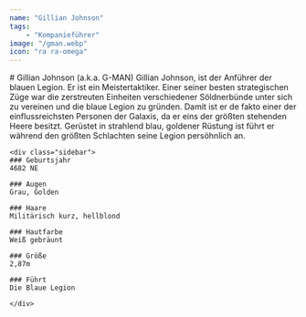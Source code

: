 ```yaml
---
name: "Gillian Johnson"
tags:
    - "Kompanieführer"
image: "/gman.webp"
icon: "ra ra-omega"
---
```

<div class="content">
    <div class="main-content">
    # Gillian Johnson (a.k.a. G-MAN)
    Gillian Johnson, ist der Anführer der blauen Legion. 
    Er ist ein Meistertaktiker. Einer seiner besten strategischen Züge war die zerstreuten Einheiten verschiedener Söldnerbünde unter sich zu vereinen und die blaue Legion zu gründen. 
    Damit ist er de fakto einer der einflussreichsten Personen der Galaxis, da er eins der größten stehenden Heere besitzt. 
    Gerüstet in strahlend blau, goldener Rüstung ist führt er während den größten Schlachten seine Legion persöhnlich an.
    </div>

    <div class="sidebar">
    ### Geburtsjahr
    4682 NE

    ### Augen
    Grau, Golden

    ### Haare
    Militärisch kurz, hellblond

    ### Hautfarbe
    Weiß gebräunt

    ### Größe
    2,87m

    ### Führt
    Die Blaue Legion
    
    </div>
</div>